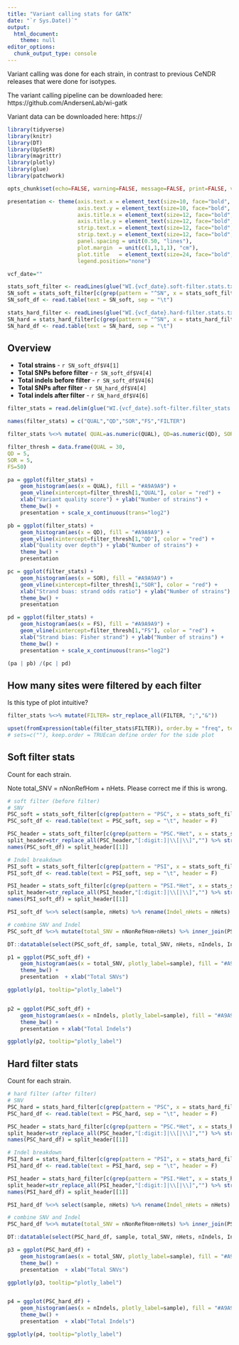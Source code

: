 ```yaml
---
title: "Variant calling stats for GATK"
date: "`r Sys.Date()`"
output: 
  html_document: 
    theme: null
editor_options: 
  chunk_output_type: console
---
```


Variant calling was done for each strain, in contrast to previous CeNDR releases that were done for isotypes. 

The variant calling pipeline can be downloaded here: https://github.com/AndersenLab/wi-gatk

Variant data can be downloaded here: https://


```r
library(tidyverse)
library(knitr)
library(DT)
library(UpSetR)
library(magrittr)
library(plotly)
library(glue)
library(patchwork)

opts_chunk$set(echo=FALSE, warning=FALSE, message=FALSE, print=FALSE, verbose=TRUE)

presentation <- theme(axis.text.x = element_text(size=10, face="bold", color="black"),
                      axis.text.y = element_text(size=10, face="bold", color="black"),
                      axis.title.x = element_text(size=12, face="bold", color="black", vjust=-1),
                      axis.title.y = element_text(size=12, face="bold", color="black", vjust=2),
                      strip.text.x = element_text(size=12, face="bold", color="black"),
                      strip.text.y = element_text(size=12, face="bold", color="black"),
                      panel.spacing = unit(0.50, "lines"),
                      plot.margin  = unit(c(1,1,1,1), "cm"),
                      plot.title   = element_text(size=24, face="bold",vjust=2),
                      legend.position="none")


```




```r

vcf_date=""

stats_soft_filter <- readLines(glue("WI.{vcf_date}.soft-filter.stats.txt"))
SN_soft = stats_soft_filter[c(grep(pattern = "^SN", x = stats_soft_filter))]
SN_soft_df <- read.table(text = SN_soft, sep = "\t")

stats_hard_filter <- readLines(glue("WI.{vcf_date}.hard-filter.stats.txt"))
SN_hard = stats_hard_filter[c(grep(pattern = "^SN", x = stats_hard_filter))]
SN_hard_df <- read.table(text = SN_hard, sep = "\t")
```

## Overview

* __Total strains__ - `r SN_soft_df$V4[1]`
* __Total SNPs before filter__ - `r SN_soft_df$V4[4]`
* __Total indels before filter__ - `r SN_soft_df$V4[6]`
* __Total SNPs after filter__ - `r SN_hard_df$V4[4]`
* __Total indels after filter__ - `r SN_hard_df$V4[6]`



```r
filter_stats = read.delim(glue("WI.{vcf_date}.soft-filter.filter_stats.txt"), header=FALSE, stringsAsFactors=FALSE) 

names(filter_stats) = c("QUAL","QD","SOR","FS","FILTER")

filter_stats %<>% mutate( QUAL=as.numeric(QUAL), QD=as.numeric(QD), SOR=as.numeric(SOR), FS=as.numeric(FS))

filter_thresh = data.frame(QUAL = 30,
QD = 5,
SOR = 5,
FS=50)

pa = ggplot(filter_stats) + 
    geom_histogram(aes(x = QUAL), fill = "#A9A9A9") +
    geom_vline(xintercept=filter_thresh[1,"QUAL"], color = "red") +
    xlab("Variant quality score") + ylab("Number of strains") +
    theme_bw() +
    presentation + scale_x_continuous(trans="log2")

pb = ggplot(filter_stats) + 
    geom_histogram(aes(x = QD), fill = "#A9A9A9") +
    geom_vline(xintercept=filter_thresh[1,"QD"], color = "red") +
    xlab("Quality over depth") + ylab("Number of strains") +
    theme_bw() +
    presentation 

pc = ggplot(filter_stats) + 
    geom_histogram(aes(x = SOR), fill = "#A9A9A9") +
    geom_vline(xintercept=filter_thresh[1,"SOR"], color = "red") +
    xlab("Strand buas: strand odds ratio") + ylab("Number of strains") +
    theme_bw() +
    presentation 

pd = ggplot(filter_stats) + 
    geom_histogram(aes(x = FS), fill = "#A9A9A9") +
    geom_vline(xintercept=filter_thresh[1,"FS"], color = "red") +
    xlab("Strand bias: Fisher strand") + ylab("Number of strains") +
    theme_bw() +
    presentation + scale_x_continuous(trans="log2")

(pa | pb) /(pc | pd)

```



## How many sites were filtered by each filter
Is this type of plot intuitive?
```r
filter_stats %<>% mutate(FILTER= str_replace_all(FILTER, ";","&"))

upset(fromExpression(table(filter_stats$FILTER)), order.by = "freq", text.scale = 1.5)
# sets=c(""), keep.order = TRUEcan define order for the side plot
```



## Soft filter stats 
Count for each strain. 

Note total_SNV = nNonRefHom + nHets. Please correct me if this is wrong.
```r
# soft filter (before filter)
# SNV
PSC_soft = stats_soft_filter[c(grep(pattern = "PSC", x = stats_soft_filter))]
PSC_soft_df <- read.table(text = PSC_soft, sep = "\t", header = F)

PSC_header = stats_soft_filter[c(grep(pattern = "PSC.*Het", x = stats_soft_filter))]
split_header=str_replace_all(PSC_header,"[:digit:]|\\[|\\]","") %>% strsplit("\t")
names(PSC_soft_df) = split_header[[1]]

# Indel breakdown
PSI_soft = stats_soft_filter[c(grep(pattern = "PSI", x = stats_soft_filter))]
PSI_soft_df <- read.table(text = PSI_soft, sep = "\t", header = F)

PSI_header = stats_soft_filter[c(grep(pattern = "PSI.*Het", x = stats_soft_filter))]
split_header=str_replace_all(PSI_header,"[:digit:]|\\[|\\]","") %>% strsplit("\t")
names(PSI_soft_df) = split_header[[1]]

PSI_soft_df %<>% select(sample, nHets) %>% rename(Indel_nHets = nHets) 

# combine SNV and Indel
PSC_soft_df %<>% mutate(total_SNV = nNonRefHom+nHets) %>% inner_join(PSI_soft_df, by="sample") 

DT::datatable(select(PSC_soft_df, sample, total_SNV, nHets, nIndels, Indel_nHets, nSingletons, nMissing), colnames = c("Strain", "Total SNVs", "Het SNVs", "Total Indels", "Het Indels", "Private SNVs and Indels", "Missing"))
```


```r

p1 = ggplot(PSC_soft_df) + 
    geom_histogram(aes(x = total_SNV, plotly_label=sample), fill = "#A9A9A9") +
    theme_bw() +
    presentation  + xlab("Total SNVs")

ggplotly(p1, tooltip="plotly_label")


p2 = ggplot(PSC_soft_df) + 
    geom_histogram(aes(x = nIndels, plotly_label=sample), fill = "#A9A9A9") +
    theme_bw() +
    presentation + xlab("Total Indels")

ggplotly(p2, tooltip="plotly_label")

```


## Hard filter stats
Count for each strain. 
```r
# hard filter (after filter)
# SNV
PSC_hard = stats_hard_filter[c(grep(pattern = "PSC", x = stats_hard_filter))]
PSC_hard_df <- read.table(text = PSC_hard, sep = "\t", header = F)

PSC_header = stats_hard_filter[c(grep(pattern = "PSC.*Het", x = stats_hard_filter))]
split_header=str_replace_all(PSC_header,"[:digit:]|\\[|\\]","") %>% strsplit("\t")
names(PSC_hard_df) = split_header[[1]]

# Indel breakdown
PSI_hard = stats_hard_filter[c(grep(pattern = "PSI", x = stats_hard_filter))]
PSI_hard_df <- read.table(text = PSI_hard, sep = "\t", header = F)

PSI_header = stats_hard_filter[c(grep(pattern = "PSI.*Het", x = stats_hard_filter))]
split_header=str_replace_all(PSI_header,"[:digit:]|\\[|\\]","") %>% strsplit("\t")
names(PSI_hard_df) = split_header[[1]]

PSI_hard_df %<>% select(sample, nHets) %>% rename(Indel_nHets = nHets) 

# combine SNV and Indel
PSC_hard_df %<>% mutate(total_SNV = nNonRefHom+nHets) %>% inner_join(PSI_hard_df, by="sample") 

DT::datatable(select(PSC_hard_df, sample, total_SNV, nHets, nIndels, Indel_nHets, nSingletons, nMissing), colnames = c("Strain", "Total SNVs", "Het SNVs", "Total Indels", "Het Indels", "Private SNVs and Indels", "Missing"))
```



```r
p3 = ggplot(PSC_hard_df) + 
    geom_histogram(aes(x = total_SNV, plotly_label=sample), fill = "#A9A9A9") +
    theme_bw() +
    presentation  + xlab("Total SNVs")

ggplotly(p3, tooltip="plotly_label")


p4 = ggplot(PSC_hard_df) + 
    geom_histogram(aes(x = nIndels, plotly_label=sample), fill = "#A9A9A9") +
    theme_bw() +
    presentation  + xlab("Total Indels")

ggplotly(p4, tooltip="plotly_label")
```
